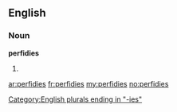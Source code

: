 ==English==

===Noun===
'''perfidies'''

# {{plural of|[[perfidy]]}}

[[Category:English plurals ending in "-ies"]]

[[ar:perfidies]]
[[fr:perfidies]]
[[my:perfidies]]
[[no:perfidies]]